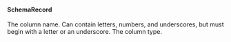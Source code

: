 #### SchemaRecord


<ParamField path="name" type="text">
The column name. Can contain letters, numbers, and underscores,
but must begin with a letter or an underscore.
</ParamField>
<ParamField path="type" type="text">
The column type.
</ParamField>
